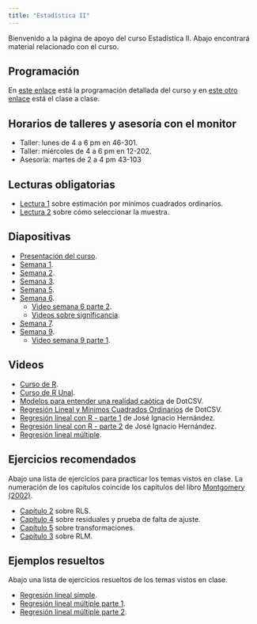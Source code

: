 ```yaml
---
title: "Estadística II"
---
```


Bienvenido a la página de apoyo del curso Estadística II. Abajo encontrará material relacionado con el curso.

## Programación

En [este enlace](my_docs/docs_cur_est2/Programa_3006915_2024_01.pdf) está la programación detallada del curso y en [este otro enlace](https://drive.google.com/file/d/1O0PGYWhO5oV-4CsQQY67JkmvojPeBtym/view?usp=sharing) está el clase a clase.

## Horarios de talleres y asesoría con el monitor

- Taller: lunes de 4 a 6 pm en 46-301.
- Taller: miércoles de 4 a 6 pm en 12-202.
- Asesoría: martes de 2 a 4 pm 43-103

## Lecturas obligatorias

- [Lectura 1](my_docs/docs_cur_est2/Lectura_RLS.pdf) sobre estimación por mínimos cuadrados ordinarios.
- [Lectura 2](my_docs/docs_cur_est2/Lectura_muestreo.pdf) sobre cómo seleccionar la muestra.

## Diapositivas

- [Presentación del curso](my_docs/docs_cur_est2/Presentacion_curso.pdf).
- [Semana 1](my_docs/docs_cur_est2/Semana01.html).
- [Semana 2](my_docs/docs_cur_est2/Semana02.html).
- [Semana 3](my_docs/docs_cur_est2/Semana03.html).
- [Semana 5](my_docs/docs_cur_est2/Semana05.html).
- [Semana 6](my_docs/docs_cur_est2/Semana06.html).
  - [Video semana 6 parte 2](https://youtu.be/v4QbzWKV-JA).
  - [Videos sobre significancia](https://youtube.com/playlist?list=PL08m41FgwG2wr8K0Gl5mpcUEVo8Ehl1jP&si=uogLF9Tt3MYc8jIf).
- [Semana 7](my_docs/docs_cur_est2/Semana07.html).
- [Semana 9](my_docs/docs_cur_est2/Semana09.html).
  - [Video semana 9 parte 1](https://youtu.be/JqS2uupB8wI).


## Videos

- [Curso de R](https://youtube.com/playlist?list=PLdV8ntSOIL5SqS4-sbms4M_puIIucPwmh&si=a266a1bSGcGBwjkk).
- [Curso de R Unal](https://youtu.be/QflFnrPVEwc?si=zEzOInrVt2Kqu61v).
- [Modelos para entender una realidad caótica](https://youtu.be/Sb8XVheowVQ?si=MvekYEI7GJzExhD3) de DotCSV.
- [Regresión Lineal y Mínimos Cuadrados Ordinarios](https://youtu.be/k964_uNn3l0?si=EEzUGJTM4bTND4S3) de DotCSV.
- [Regresión lineal con R - parte 1](https://youtu.be/6pcsalqPQsQ?si=T8bixKPQI8WSQDyv&t=368) de José Ignacio Hernández.
- [Regresión lineal con R - parte 2](https://youtu.be/_hOTTm9taEM?si=y6xzdu0wIuNjYrxt) de José Ignacio Hernández.
- [Regresión lineal múltiple](https://youtube.com/playlist?list=PL2YDFFqqa6jdBIs_zAM_xp5grdQE3pLnz&si=ATuOFJJr5gpP_kI7).

## Ejercicios recomendados

Abajo una lista de ejercicios para practicar los temas vistos en clase. La numeración de los capítulos coincide los capítulos del libro [Montgomery (2002)](https://www.amazon.com/-/es/Elizabeth-Geoffrey-Vining-Douglas-Montgomery/dp/9702403278).

- [Capítulo 2](my_docs/docs_cur_est2/Ejer_cap2.html) sobre RLS.
- [Capítulo 4](my_docs/docs_cur_est2/Ejer_cap4.html) sobre residuales y prueba de falta de ajuste.
- [Capítulo 5](my_docs/docs_cur_est2/Ejer_cap5.html) sobre transformaciones.
- [Capítulo 3](my_docs/docs_cur_est2/Ejer_cap3.html) sobre RLM.

## Ejemplos resueltos
Abajo una lista de ejercicios resueltos de los temas vistos en clase.

- [Regresión lineal simple](https://drive.google.com/file/d/1gO-bfgcQvERAg9aP6ivR1BKN474fatd-/view?usp=sharing).
- [Regresión lineal múltiple parte 1](https://drive.google.com/file/d/1QIJQ1dzdknsL9JdL8gSBgMfS1KEt8zI0/view?usp=sharing).
- [Regresión lineal múltiple parte 2](https://drive.google.com/file/d/1gO7Qj4RC8BOaN_gdMET7yqyykgM_HT0L/view?usp=sharing).
